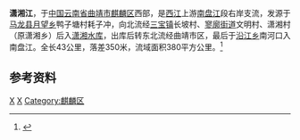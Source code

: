 {{Infobox River
  | river_name      = 潇湘江
  | image_name      =
  | image_size      = 
  | caption         = 
  | origin          = [[云南省|云南省]][[马龙县|马龙县]][[月望乡|月望乡]]鸭子塘村耗子冲
  | mouth           = 云南省[[曲靖市|曲靖市]][[麒麟区|麒麟区]][[沿江乡_(曲靖市)|沿江乡]]南河口[[南盘江|南盘江]]
  | basin_countries = {{PRC}}
  | length          = 43 公里
  | elevation       = 
  | mouth_elevation = 
  | discharge       = 
  | watershed       = 380 平方公里
}}
'''潇湘江'''，于[[中国|中国]][[云南省|云南省]][[曲靖市|曲靖市]][[麒麟区|麒麟区]]西部，是[[西江|西江]]上游[[南盘江|南盘江]]段右岸支流，发源于[[马龙县|马龙县]][[月望乡|月望乡]]鸭子塘村耗子冲，向北流经[[三宝镇_(曲靖市)|三宝镇]]长坡村、[[寥廓街道|寥廓街道]]文明村、潇湘村（原潇湘乡）后入[[潇湘水库|潇湘水库]]，出库后转东北流经曲靖市区，最后于[[沿江乡_(曲靖市)|沿江乡]]南河口入南盘江。全长43公里，落差350米，流域面积380平方公里。<ref name="中国河湖大典">{{cite book zh |author=《[[中国河湖大典|中国河湖大典]]》编纂委员会 |title=《中国河湖大典·珠江卷》 |format=M |edition=1 |location=北京 |publisher=中国水利水电出版社 |date=2013年1月 |pages=13页 |id= ISBN 978-7-5170-0561-2}}</ref>

==参考资料==
{{reflist}}
[[Category:南盤江水系|X]]
[[Category:曲靖河流|X]]
[[Category:麒麟区|Category:麒麟区]]